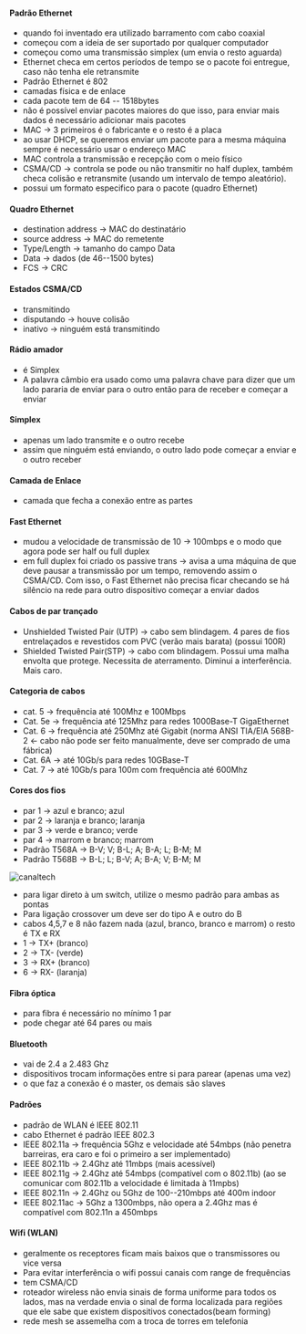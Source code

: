 






#### Padrão Ethernet

-   quando foi inventado era utilizado barramento com cabo coaxial
-   começou com a ideia de ser suportado por qualquer computador
-   começou como uma transmissão simplex (um envia o resto aguarda)
-   Ethernet checa em certos períodos de tempo se o pacote foi entregue,
    caso não tenha ele retransmite
-   Padrão Ethernet é 802
-   camadas física e de enlace
-   cada pacote tem de 64 -- 1518bytes
-   não é possível enviar pacotes maiores do que isso, para enviar mais
    dados é necessário adicionar mais pacotes
-   MAC → 3 primeiros é o fabricante e o resto é a placa
-   ao usar DHCP, se queremos enviar um pacote para a mesma máquina
    sempre é necessário usar o endereço MAC
-   MAC controla a transmissão e recepção com o meio físico
-   CSMA/CD → controla se pode ou não transmitir no half duplex, também
    checa colisão e retransmite (usando um intervalo de tempo
    aleatório).
-   possui um formato especifico para o pacote (quadro Ethernet)

#### Quadro Ethernet

-   destination address → MAC do destinatário
-   source address → MAC do remetente
-   Type/Length → tamanho do campo Data
-   Data → dados (de 46--1500 bytes)
-   FCS → CRC

#### Estados CSMA/CD

-   transmitindo
-   disputando → houve colisão
-   inativo → ninguém está transmitindo

#### Rádio amador

-   é Simplex
-   A palavra câmbio era usado como uma palavra chave para dizer que um
    lado pararia de enviar para o outro então para de receber e começar
    a enviar

#### Simplex

-   apenas um lado transmite e o outro recebe
-   assim que ninguém está enviando, o outro lado pode começar a enviar
    e o outro receber

#### Camada de Enlace

-   camada que fecha a conexão entre as partes

#### Fast Ethernet

-   mudou a velocidade de transmissão de 10 → 100mbps e o modo que agora
    pode ser half ou full duplex
-   em full duplex foi criado os passive trans → avisa a uma máquina de
    que deve pausar a transmissão por um tempo, removendo assim o
    CSMA/CD. Com isso, o Fast Ethernet não precisa ficar checando se há
    silêncio na rede para outro dispositivo começar a enviar dados

#### Cabos de par trançado

-   Unshielded Twisted Pair (UTP) → cabo sem blindagem. 4 pares de fios
    entrelaçados e revestidos com PVC (verão mais barata) (possui 100R)
-   Shielded Twisted Pair(STP) → cabo com blindagem. Possui uma malha
    envolta que protege. Necessita de aterramento. Diminui a
    interferência. Mais caro.

#### Categoria de cabos

-   cat. 5 → frequência até 100Mhz e 100Mbps
-   Cat. 5e → frequência até 125Mhz para redes 1000Base-T GigaEthernet
-   Cat. 6 → frequência até 250Mhz até Gigabit (norma ANSI TIA/EIA
    568B-2 ← cabo não pode ser feito manualmente, deve ser comprado de
    uma fábrica)
-   Cat. 6A → até 10Gb/s para redes 10GBase-T
-   Cat. 7 → até 10Gb/s para 100m com frequência até 600Mhz

#### Cores dos fios

-   par 1 → azul e branco; azul
-   par 2 → laranja e branco; laranja
-   par 3 → verde e branco; verde
-   par 4 → marrom e branco; marrom
-   Padrão T568A → B-V; V; B-L; A; B-A; L; B-M; M
-   Padrão T568B → B-L; L; B-V; A; B-A; V; B-M; M

![[canaltech](https://canaltech.com.br/produtos/como-fazer-um-cabo-de-rede-209886/)](/image/image_418.png)

-   para ligar direto à um switch, utilize o mesmo padrão para ambas as
    pontas
-   Para ligação crossover um deve ser do tipo A e outro do B
-   cabos 4,5,7 e 8 não fazem nada (azul, branco, branco e marrom) o
    resto é TX e RX
-   1 → TX+ (branco)
-   2 → TX- (verde)
-   3 → RX+ (branco)
-   6 → RX- (laranja)

#### Fibra óptica

-   para fibra é necessário no mínimo 1 par
-   pode chegar até 64 pares ou mais

#### Bluetooth

-   vai de 2.4 a 2.483 Ghz
-   dispositivos trocam informações entre si para parear (apenas uma
    vez)
-   o que faz a conexão é o master, os demais são slaves

#### Padrões

-   padrão de WLAN é IEEE 802.11
-   cabo Ethernet é padrão IEEE 802.3
-   IEEE 802.11a → frequência 5Ghz e velocidade até 54mbps (não penetra
    barreiras, era caro e foi o primeiro a ser implementado)
-   IEEE 802.11b → 2.4Ghz até 11mbps (mais acessível)
-   IEEE 802.11g → 2.4Ghz até 54mbps (compatível com o 802.11b) (ao se
    comunicar com 802.11b a velocidade é limitada à 11mpbs)
-   IEEE 802.11n → 2.4Ghz ou 5Ghz de 100--210mbps até 400m indoor
-   IEEE 802.11ac → 5Ghz a 1300mbps, não opera a 2.4Ghz mas é compatível
    com 802.11n a 450mbps

#### Wifi (WLAN)

-   geralmente os receptores ficam mais baixos que o transmissores ou
    vice versa
-   Para evitar interferência o wifi possui canais com range de
    frequências
-   tem CSMA/CD
-   roteador wireless não envia sinais de forma uniforme para todos os
    lados, mas na verdade envia o sinal de forma localizada para regiões
    que ele sabe que existem dispositivos conectados(beam forming)
-   rede mesh se assemelha com a troca de torres em telefonia


